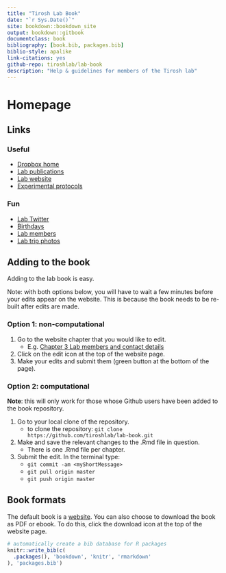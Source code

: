 ```yaml
--- 
title: "Tirosh Lab Book"
date: "`r Sys.Date()`"
site: bookdown::bookdown_site
output: bookdown::gitbook
documentclass: book
bibliography: [book.bib, packages.bib]
biblio-style: apalike
link-citations: yes
github-repo: tiroshlab/lab-book
description: "Help & guidelines for members of the Tirosh lab"
---
```


# Homepage 

## Links

### Useful
- [Dropbox home](https://www.dropbox.com/home/Tirosh%20Lab)  
- [Lab publications](http://www.weizmann.ac.il/mcb/tirosh/publications-0)  
- [Lab website](http://www.weizmann.ac.il/mcb/tirosh/)  
- [Experimental protocols](https://www.dropbox.com/sh/javjoi26i5k5f6t/AADAX4RgSZUFuBwtS6TRE3wua?dl=0)  

### Fun
- [Lab Twitter](https://twitter.com/tiroshlab?lang=bg)  
- [Birthdays](https://www.dropbox.com/s/zwss5fg9rkoz7pp/lab%20bday%20list.xlsx?dl=0)  
- [Lab members](http://www.weizmann.ac.il/mcb/tirosh/group-members)  
- [Lab trip photos](http://www.weizmann.ac.il/mcb/tirosh/pictures)  

## Adding to the book
Adding to the lab book is easy. 

Note: with both options below, you will have to wait a few minutes before your edits appear on the website. This is because the book needs to be re-built after edits are made.

### Option 1: non-computational
1. Go to the website chapter that you would like to edit.
    + E.g. [Chapter 3 Lab members and contact details](https://tiroshlab.github.io/lab-book/contact.html)
2. Click on the edit icon at the top of the website page.
3. Make your edits and submit them (green button at the bottom of the page).

### Option 2: computational
**Note**: this will only work for those whose Github users have been added to the book repository.

1. Go to your local clone of the repository.
    + to clone the repository: `git clone https://github.com/tiroshlab/lab-book.git`  
2. Make and save the relevant changes to the .Rmd file in question.
    + There is one .Rmd file per chapter.
3. Submit the edit. In the terminal type:
    + `git commit -am <myShortMessage>`
    + `git pull origin master`
    + `git push origin master`


## Book formats
The default book is a [website](https://tiroshlab.github.io/lab-book). You can also choose to download the book as PDF or ebook. To do this, click the download icon at the top of the website page. 

```r
# automatically create a bib database for R packages
knitr::write_bib(c(
  .packages(), 'bookdown', 'knitr', 'rmarkdown'
), 'packages.bib')
```
